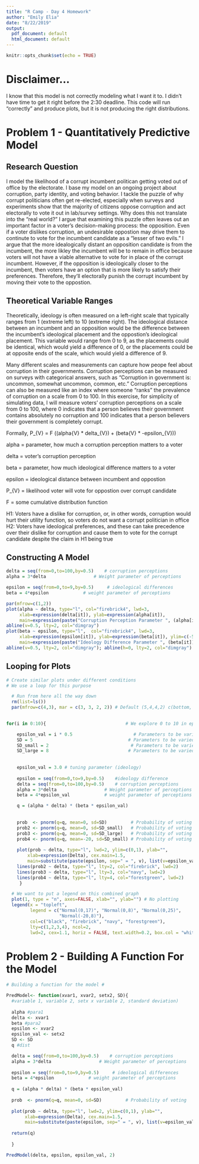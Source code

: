 ---
title: "R Camp - Day 4 Homework"
author: "Emily Elia"
date: "8/22/2019"
output:
  pdf_document: default
  html_document: default
---

```{r setup, include=FALSE}
knitr::opts_chunk$set(echo = TRUE)
```

# Disclaimer...

I know that this model is not correctly modeling what I want it to. I didn't have time to get it right before the 2:30 deadline. This code will run "correctly" and produce plots, but it is not producing the right distributions.


# Problem 1 - Quantitatively Predictive Model 

## Research Question

I model the likelihood of a corrupt incumbent politican getting voted out of 
office by the electorate. I base my model on an ongoing project about corruption,
party identity, and voting behavior. I tackle the puzzle of why corrupt politicians 
often get re-elected, especially when surveys and experiments show that the majority
of citizens oppose corruption and act electorally to vote it out in lab/survey
settings. Why does this not translate into the "real world?" I argue that examining
this puzzle often leaves out an important factor in a voter's decision-making
process: the opposition. Even if a voter dislikes corruption, an undesirable 
oppostion may drive them to continute to vote for the incumbent candidate as a 
"lesser of two evils." I argue that the more idealogically distant an opposition 
candidate is from the incumbent, the more likley the incumbent will be to remain 
in office because voters will not have a viable alternative to vote for in place of
the corrupt incumbent. However, if the opposition is ideologically closer to the
incumbent, then voters have an option that is more likely to satisfy their 
preferences. Therefore, they'll electorally punish the corrupt incumbent by 
moving their vote to the oppostion.

## Theoretical Variable Ranges

Theoretically, ideology is often measured on a left-right scale that typically ranges from 1 (extreme left) to 10 (extreme right). The ideological distance between an incumbent and an opposition would be the difference between the incumbent's ideological placement and the oppostion's ideological placement. This variable would range from 0 to 9, as the placements could be identical, which would yield a difference of 0, or the placements could be at opposite ends of the scale, which would yield a difference of 9. 

Many different scales and measurements can capture how peope feel about corruption in their governments. Corruption perceptions can be measured on surveys with categorical answers, such as "Corruption in government is: uncommon, somewhat uncommon, common, etc." Corruption perceptions can also be measured like an index where someone "ranks" the prevalence of corruption on a scale from 0 to 100. In this exercise, for simplicity of simulating data, I will measure voters' corruption perceptions on a scale from 0 to 100, where 0 indicates that a person believes their government contains absolutely no corruption and 100 indicates that a person believers their government is completely corrupt.

Formally,
P_{V} = F ((alpha{V} * delta_{V}) + (beta{V} * -epsilon_{V}))

alpha = parameter, how much a corruption perception matters to a voter

delta = voter's corruption perception

beta = parameter, how much ideological difference matters to a voter

epsilon = ideological distance between incumbent and oppostion 

P_{V} = likelihood voter will vote for oppostion over corrupt candidate

F =  some cumulative distribution function


H1: Voters have a dislike for corruption, or, in other words, corruption would
hurt their utility function, so voters do not want a corrupt politician in office
H2: Voters have ideological preferences, and these can take precedence over their
dislike for corruption and cause them to vote for the corrupt candidate despite 
the claim in H1 being true


## Constructing A Model

```{r model}

delta = seq(from=0,to=100,by=0.5)    # corruption perceptions
alpha = 3*delta                  # Weight parameter of perceptions

epsilon = seq(from=0,to=9,by=0.5)     # ideological differences
beta = 4*epsilon             # weight parameter of perceptions

par(mfrow=c(1,2))
plot(alpha ~ delta, type="l", col="firebrick4", lwd=3, 
     xlab=expression(delta[it]), ylab=expression(alpha[it]),
     main=expression(paste("Corruption Perception Parameter ", (alpha[it]), sep=" ")))
abline(v=0.5, lty=2, col="dimgray")
plot(beta ~ epsilon, type="l",  col="firebrick4", lwd=3,
     xlab=expression(epsilon[it]), ylab=expression(beta[it]), ylim=c(-50,50),
     main=expression(paste("Ideology Difference Parameter ", (beta[it]), sep=" ")))
abline(v=0.5, lty=2, col="dimgray"); abline(h=0, lty=2, col="dimgray")
```


## Looping for Plots

```{r plot loop}

# Create similar plots under different conditions
# We use a loop for this purpose

  # Run from here all the way down
  rm(list=ls())
  par(mfrow=c(4,3), mar = c(3, 3, 2, 2)) # Default (5,4,4,2) c(bottom, left, top, right)
  

for(i in 0:10){                              # We explore 0 to 10 in epsilon

    epsilon_val = i * 0.5                       # Parameters to be varied
    SD = 5                                    # Parameters to be varied
    SD_small = 2                               # Parameters to be varied
    SD_large = 8                              # Parameters to be varied
        
    
    epsilon_val = 3.0 # tuning parameter (ideology)
    
    epsilon = seq(from=0,to=9,by=0.5)    #ideology difference
    delta = seq(from=0,to=100,by=0.5)    # corruption perceptions
    alpha = 3*delta                  # Weight parameter of perceptions
    beta = 4*epsilon_val             # weight parameter of perceptions

    q = (alpha * delta) * (beta * epsilon_val)
  
   
    prob  <- pnorm(q=q, mean=0, sd=SD)         # Probability of voting
    prob2 <- pnorm(q=q, mean=0, sd=SD_small)   # Probability of voting
    prob3 <- pnorm(q=q, mean=0, sd=SD_large)   # Probability of voting
    prob4 <- pnorm(q=q, mean=-20, sd=SD_small) # Probability of voting
    
    plot(prob ~ delta, type="l", lwd=2, ylim=c(0,1), ylab="", 
        xlab=expression(Delta), cex.main=1.5,  
        main=substitute(paste(epsilon, sep=" = ", v), list(v=epsilon_val)))
    lines(prob2 ~ delta, type="l", lty=2, col="firebrick", lwd=2)
    lines(prob3 ~ delta, type="l", lty=3, col="navy", lwd=2)
    lines(prob4 ~ delta, type="l", lty=4, col="forestgreen", lwd=2)
     }         

  # We want to put a legend on this combined graph
  plot(1, type = "n", axes=FALSE, xlab="", ylab="") # No plotting
  legend(x = "topleft", 
         legend = c("Normal(0,17)", "Normal(0,8)", "Normal(0,25)",
                    "Normal(-20,8)"), 
         col=c("black", "firebrick", "navy", "forestgreen"),
         lty=c(1,2,3,4), ncol=2,
         lwd=2, cex=1.1, horiz = FALSE, text.width=0.2, box.col = "white")   
```


# Problem 2 - Building A Function For the Model

```{r function}

# Building a function for the model #

PredModel<- function(xvar1, xvar2, setx2, SD){ 
  #variable 1, variable 2, setx x variable 2, standard deviation)
  
  alpha #para1
  delta <- xvar1
  beta #para2
  epsilon <- xvar2 
  epsilon_val <- setx2
  SD <- SD
  q #dist

  delta = seq(from=0,to=100,by=0.5)    # corruption perceptions
  alpha = 3*delta                  # Weight parameter of perceptions
  
  epsilon = seq(from=0,to=9,by=0.5)     # ideological differences
  beta = 4*epsilon             # weight parameter of perceptions
  
  q = (alpha * delta) * (beta * epsilon_val)
  
  prob  <- pnorm(q=q, mean=0, sd=SD)         # Probability of voting
  
  plot(prob ~ delta, type="l", lwd=2, ylim=c(0,1), ylab="", 
       xlab=expression(Delta), cex.main=1.5,  
       main=substitute(paste(epsilon, sep=" = ", v), list(v=epsilon_val)))
  
  return(q)
  
  }

PredModel(delta, epsilon, epsilon_val, 2)

```
